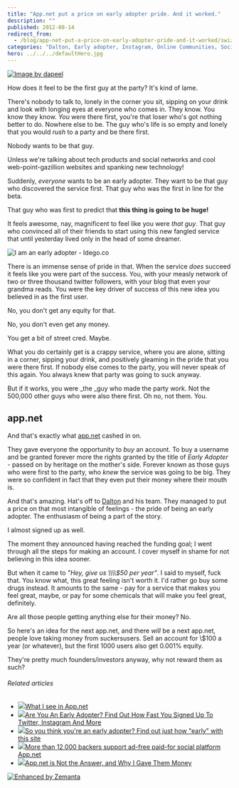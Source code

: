 ```yaml
---
title: "App.net put a price on early adopter pride. And it worked."
description: ""
published: 2012-08-14
redirect_from:
  - /blog/app-net-put-a-price-on-early-adopter-pride-and-it-worked/swizec/5066
categories: "Dalton, Early adopter, Instagram, Online Communities, Social network, Twitter, Uncategorized"
hero: ../../../defaultHero.jpg
---
```


[![Image by  dapeel](https://farm1.staticflickr.com/55/157384488_a42dfd77b9_z.jpg?zz=1 "Image by  dapeel")](http://www.flickr.com/photos/dapeel/157384488/sizes/z/in/photostream/)

How does it feel to be the first guy at the party? It's kind of lame.

There's nobody to talk to, lonely in the corner you sit, sipping on your drink and look with longing eyes at everyone who comes in. They know. You know they know. _You_ were there first, you're that loser who's got nothing better to do. Nowhere else to be. The guy who's life is so empty and lonely that you would _rush_ to a party and be there first.

Nobody wants to be that guy.

Unless we're talking about tech products and social networks and cool web-point-gazillion websites and spanking new technology!

Suddenly, _everyone_ wants to be an early adopter. They want to be that guy who discovered the service first. That guy who was the first in line for the beta.

That guy who was first to predict that **this thing is going to be huge!**

It feels awesome, nay, magnificent to feel like you were _that guy_. That guy who convinced all of their friends to start using this new fangled service that until yesterday lived only in the head of some dreamer.

![I am an early adopter - Idego.co](https://swizec.com/blog/wp-content/uploads/2012/08/Selection_068.png "I am an early adopter - Idego.co")

There is an immense sense of pride in that. When the service _does_ succeed it feels like you were part of the success. You, with your measly network of two or three thousand twitter followers, with your blog that even your grandma reads. You were the key driver of success of this new idea you believed in as the first user.

No, you don't get any equity for that.

No, you don't even get any money.

You get a bit of street cred. Maybe.

What you do certainly get is a crappy service, where you are alone, sitting in a corner, sipping your drink, and positively gleaming in the pride that you were there first. If nobody else comes to the party, you will never speak of this again. You always knew that party was going to suck anyway.

But if it works, you were \_the \_guy who made the party work. Not the 500,000 other guys who were also there first. Oh no, not them. You.

## app.net

And that's exactly what [app.net](http://app.net) cashed in on.

They gave everyone the opportunity to _buy_ an account. To buy a username and be granted forever more the rights granted by the title of _Early Adopter_ - passed on by heritage on the mother's side. Forever known as those guys who were first to the party, who _knew_ the service was going to be big. They were so confident in fact that they even put their money where their mouth is.

And that's amazing. Hat's off to [Dalton](http://twitter.com/daltonc) and his team. They managed to put a price on that most intangible of feelings - the pride of being an early adopter. The enthusiasm of being a part of the story.

I almost signed up as well.

The moment they announced having reached the funding goal; I went through all the steps for making an account. I cover myself in shame for not believing in this idea sooner.

But when it came to _"Hey, give us \\\\\\\\$50 per year"_. I said to myself, fuck that. You know what, this great feeling isn't worth it. I'd rather go buy some drugs instead. It amounts to the same - pay for a service that makes you feel great, maybe, or pay for some chemicals that will make you feel great, definitely.

Are all those people getting anything else for their money? No.

So here's an idea for the next app.net, and there _will_ be a next app.net, people love taking money from suckersusers. Sell an account for \\$100 a year (or whatever), but the first 1000 users also get 0.001% equity.

They're pretty much founders/investors anyway, why not reward them as such?

###### Related articles

- [![](https://i.zemanta.com/noimg_17_80_80.jpg)](http://phuu.net/2012/08/12/what-i-see-in-app-dot-net.html)[What I see in App.net](http://phuu.net/2012/08/12/what-i-see-in-app-dot-net.html)
- [![](https://i.zemanta.com/105146395_80_80.jpg)](http://www.cultofmac.com/183092/are-you-an-early-adopter-find-out-how-fast-you-signed-up-to-twitter-instagram-and-more/)[Are You An Early Adopter? Find Out How Fast You Signed Up To Twitter, Instagram And More](http://www.cultofmac.com/183092/are-you-an-early-adopter-find-out-how-fast-you-signed-up-to-twitter-instagram-and-more/)
- [![](https://i.zemanta.com/104809840_80_80.jpg)](http://thenextweb.com/shareables/2012/08/06/so-you-think-youre-an-early-adopter-find-out-just-how-early-with-this-site/)[So you think you're an early adopter? Find out just how "early" with this site](http://thenextweb.com/shareables/2012/08/06/so-you-think-youre-an-early-adopter-find-out-just-how-early-with-this-site/)
- [![](https://i.zemanta.com/106578869_80_80.jpg)](http://www.siliconrepublic.com/new-media/item/28764-more-than-12-000-backers-su)[More than 12,000 backers support ad-free paid-for social platform App.net](http://www.siliconrepublic.com/new-media/item/28764-more-than-12-000-backers-su)
- [![](https://i.zemanta.com/noimg_98_80_80.jpg)](http://www.iamdann.com/2012/08/13/app-net-is-not-the-answer-and-why-i-gave-them-money)[App.net is Not the Answer, and Why I Gave Them Money](http://www.iamdann.com/2012/08/13/app-net-is-not-the-answer-and-why-i-gave-them-money)

[![Enhanced by Zemanta](https://img.zemanta.com/zemified_e.png?x-id=10ee57ac-4cb2-4069-9116-aff6611d010d)](http://www.zemanta.com/?px "Enhanced by Zemanta")
